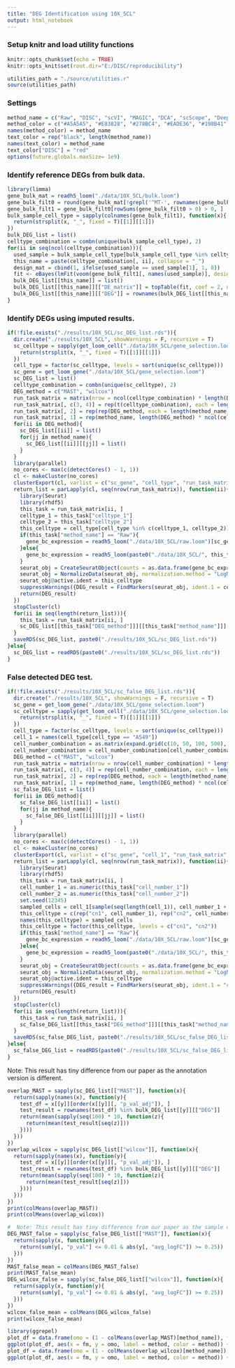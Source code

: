 ```yaml
---
title: "DEG Identification using 10X_5CL"
output: html_notebook
---
```

### Setup knitr and load utility functions
```r
knitr::opts_chunk$set(echo = TRUE)
knitr::opts_knit$set(root.dir="E:/DISC/reproducibility")
```
```r
utilities_path = "./source/utilities.r"
source(utilities_path)
```
### Settings
```r
method_name = c("Raw", "DISC", "scVI", "MAGIC", "DCA", "scScope", "DeepImpute", "VIPER", "scImpute")
method_color = c("#A5A5A5", "#E83828", "#278BC4", "#EADE36", "#198B41", "#920783", "#F8B62D", "#8E5E32", "#1E2B68")
names(method_color) = method_name
text_color = rep("black", length(method_name))
names(text_color) = method_name
text_color["DISC"] = "red"
options(future.globals.maxSize= 1e9)
```
### Identify reference DEGs from bulk data.
```r
library(limma)
gene_bulk_mat = readh5_loom("./data/10X_5CL/bulk.loom")
gene_bulk_filt0 = round(gene_bulk_mat[!grepl('^MT-', rownames(gene_bulk_mat)), ])
gene_bulk_filt1 = gene_bulk_filt0[rowSums(gene_bulk_filt0 > 0) > 0, ]
bulk_sample_cell_type = sapply(colnames(gene_bulk_filt1), function(x){
  return(strsplit(x, "_", fixed = T)[[1]][[1]])
})
bulk_DEG_list = list()
celltype_combination = combn(unique(bulk_sample_cell_type), 2)
for(ii in seq(ncol(celltype_combination))){
  used_sample = bulk_sample_cell_type[bulk_sample_cell_type %in% celltype_combination[, ii]]
  this_name = paste(celltype_combination[, ii], collapse = "_")
  design_mat = cbind(1, ifelse(used_sample == used_sample[1], 1, 0))
  fit <- eBayes(lmFit(voom(gene_bulk_filt1[, names(used_sample)], design = design_mat), design = design_mat))
  bulk_DEG_list[[this_name]] = list()
  bulk_DEG_list[[this_name]][["DE_matrix"]] = topTable(fit, coef = 2, number = nrow(gene_bulk_filt1))
  bulk_DEG_list[[this_name]][["DEG"]] = rownames(bulk_DEG_list[[this_name]][["DE_matrix"]])[abs(bulk_DEG_list[[this_name]][["DE_matrix"]][, "logFC"]) >= 1.5 & bulk_DEG_list[[this_name]][["DE_matrix"]][, "adj.P.Val"] < 0.05]
}
```
### Identify DEGs using imputed results.
```r
if(!file.exists("./results/10X_5CL/sc_DEG_list.rds")){
  dir.create("./results/10X_5CL", showWarnings = F, recursive = T)
  sc_celltype = sapply(get_loom_cell("./data/10X_5CL/gene_selection.loom"), function(x){
    return(strsplit(x, "_", fixed = T)[[1]][[1]])
  })
  cell_type = factor(sc_celltype, levels = sort(unique(sc_celltype)))
  sc_gene = get_loom_gene("./data/10X_5CL/gene_selection.loom")
  sc_DEG_list = list()
  celltype_combination = combn(unique(sc_celltype), 2)
  DEG_method = c("MAST", "wilcox")
  run_task_matrix = matrix(nrow = ncol(celltype_combination) * length(DEG_method) * length(method_name), ncol = 4, dimnames = list(c(), c("method_name", "DEG_method", "celltype_1", "celltype_2")))
  run_task_matrix[, c(3, 4)] = rep(t(celltype_combination), each = length(DEG_method) * length(method_name))
  run_task_matrix[, 2] = rep(rep(DEG_method, each = length(method_name)), ncol(celltype_combination))
  run_task_matrix[, 1] = rep(method_name, length(DEG_method) * ncol(celltype_combination))
  for(ii in DEG_method){
    sc_DEG_list[[ii]] = list()
    for(jj in method_name){
      sc_DEG_list[[ii]][[jj]] = list()
    }
  }
  library(parallel)
  no_cores <- max(c(detectCores() - 1, 1))
  cl <- makeCluster(no_cores)
  clusterExport(cl, varlist = c("sc_gene", "cell_type", "run_task_matrix", "readh5_loom"))
  return_list = parLapply(cl, seq(nrow(run_task_matrix)), function(ii){
    library(Seurat)
    library(rhdf5)
    this_task = run_task_matrix[ii, ]
    celltype_1 = this_task["celltype_1"]
    celltype_2 = this_task["celltype_2"]
    this_celltype = cell_type[cell_type %in% c(celltype_1, celltype_2)]
    if(this_task["method_name"] == "Raw"){
      gene_bc_expression = readh5_loom("./data/10X_5CL/raw.loom")[sc_gene, names(this_celltype)]
    }else{
      gene_bc_expression = readh5_loom(paste0("./data/10X_5CL/", this_task["method_name"], ".loom"))[sc_gene, names(this_celltype)]
    }
    seurat_obj = CreateSeuratObject(counts = as.data.frame(gene_bc_expression), min.cells = 0, min.features = 0)
    seurat_obj = NormalizeData(seurat_obj, normalization.method = "LogNormalize", scale.factor = 10000)
    seurat_obj@active.ident = this_celltype
    suppressWarnings({DEG_result = FindMarkers(seurat_obj, ident.1 = celltype_1, ident.2 = celltype_2, min.pct = 0.1, logfc.threshold = 0, test.use = this_task["DEG_method"], verbose = F)})
    return(DEG_result)
  })
  stopCluster(cl)
  for(ii in seq(length(return_list))){
    this_task = run_task_matrix[ii, ]
    sc_DEG_list[[this_task["DEG_method"]]][[this_task["method_name"]]][[paste0(this_task["celltype_1"], "_", this_task["celltype_2"])]] = return_list[[ii]]
  }
  saveRDS(sc_DEG_list, paste0("./results/10X_5CL/sc_DEG_list.rds"))
}else{
  sc_DEG_list = readRDS(paste0("./results/10X_5CL/sc_DEG_list.rds"))
}
```
### False detected DEG test.
```r
if(!file.exists("./results/10X_5CL/sc_false_DEG_list.rds")){
  dir.create("./results/10X_5CL", showWarnings = F, recursive = T)
  sc_gene = get_loom_gene("./data/10X_5CL/gene_selection.loom")
  sc_celltype = sapply(get_loom_cell("./data/10X_5CL/gene_selection.loom"), function(x){
    return(strsplit(x, "_", fixed = T)[[1]][[1]])
  })
  cell_type = factor(sc_celltype, levels = sort(unique(sc_celltype)))
  cell_1 = names(cell_type[cell_type == "A549"])
  cell_number_combination = as.matrix(expand.grid(c(10, 50, 100, 500), c(10, 50, 100, 500)))
  cell_number_combination = cell_number_combination[cell_number_combination[, 1] <= cell_number_combination[, 2], ]
  DEG_method = c("MAST", "wilcox")
  run_task_matrix = matrix(nrow = nrow(cell_number_combination) * length(DEG_method) * length(method_name), ncol = 4, dimnames = list(c(), c("method_name", "DEG_method", "cell_number_1", "cell_number_2")))
  run_task_matrix[, c(3, 4)] = rep(cell_number_combination, each = length(DEG_method) * length(method_name))
  run_task_matrix[, 2] = rep(rep(DEG_method, each = length(method_name)), ncol(cell_number_combination))
  run_task_matrix[, 1] = rep(method_name, length(DEG_method) * ncol(cell_number_combination))
  sc_false_DEG_list = list()
  for(ii in DEG_method){
    sc_false_DEG_list[[ii]] = list()
    for(jj in method_name){
      sc_false_DEG_list[[ii]][[jj]] = list()
    }
  }
  library(parallel)
  no_cores <- max(c(detectCores() - 1, 1))
  cl <- makeCluster(no_cores)
  clusterExport(cl, varlist = c("sc_gene", "cell_1", "run_task_matrix", "readh5_loom"))
  return_list = parLapply(cl, seq(nrow(run_task_matrix)), function(ii){
    library(Seurat)
    library(rhdf5)
    this_task = run_task_matrix[ii, ]
    cell_number_1 = as.numeric(this_task["cell_number_1"])
    cell_number_2 = as.numeric(this_task["cell_number_2"])
    set.seed(12345)
    sampled_cells = cell_1[sample(seq(length(cell_1)), cell_number_1 + cell_number_2)]
    this_celltype = c(rep("cn1", cell_number_1), rep("cn2", cell_number_2))
    names(this_celltype) = sampled_cells
    this_celltype = factor(this_celltype, levels = c("cn1", "cn2"))
    if(this_task["method_name"] == "Raw"){
      gene_bc_expression = readh5_loom("./data/10X_5CL/raw.loom")[sc_gene, names(this_celltype)]
    }else{
      gene_bc_expression = readh5_loom(paste0("./data/10X_5CL/", this_task["method_name"], ".loom"))[sc_gene, names(this_celltype)]
    }
    seurat_obj = CreateSeuratObject(counts = as.data.frame(gene_bc_expression), min.cells = 0, min.features = 0)
    seurat_obj = NormalizeData(seurat_obj, normalization.method = "LogNormalize", scale.factor = 10000)
    seurat_obj@active.ident = this_celltype
    suppressWarnings({DEG_result = FindMarkers(seurat_obj, ident.1 = "cn1", ident.2 = "cn2", min.pct = 0.1, logfc.threshold = 0, test.use = this_task["DEG_method"], verbose = F)})
    return(DEG_result)
  })
  stopCluster(cl)
  for(ii in seq(length(return_list))){
    this_task = run_task_matrix[ii, ]
    sc_false_DEG_list[[this_task["DEG_method"]]][[this_task["method_name"]]][[paste0(this_task["cell_number_1"], "_", this_task["cell_number_2"])]] = return_list[[ii]]
  }
  saveRDS(sc_false_DEG_list, paste0("./results/10X_5CL/sc_false_DEG_list.rds"))
}else{
  sc_false_DEG_list = readRDS(paste0("./results/10X_5CL/sc_false_DEG_list.rds"))
}
```
Note: This result has tiny difference from our paper as the annotation version is different. 
```r
overlap_MAST = sapply(sc_DEG_list[["MAST"]], function(x){
  return(sapply(names(x), function(y){
    test_df = x[[y]][order(x[[y]][, "p_val_adj"]), ]
    test_result = rownames(test_df) %in% bulk_DEG_list[[y]][["DEG"]]
    return(mean(sapply(seq(100) * 10, function(z){
      return(mean(test_result[seq(z)]))
    })))
  }))
})
overlap_wilcox = sapply(sc_DEG_list[["wilcox"]], function(x){
  return(sapply(names(x), function(y){
    test_df = x[[y]][order(x[[y]][, "p_val_adj"]), ]
    test_result = rownames(test_df) %in% bulk_DEG_list[[y]][["DEG"]]
    return(mean(sapply(seq(100) * 10, function(z){
      return(mean(test_result[seq(z)]))
    })))
  }))
})
print(colMeans(overlap_MAST))
print(colMeans(overlap_wilcox))
```
```r
#  Note: This result has tiny difference from our paper as the sample cell is different.
DEG_MAST_false = sapply(sc_false_DEG_list[["MAST"]], function(x){
  return(sapply(x, function(y){
    return(sum(y[, "p_val"] <= 0.01 & abs(y[, "avg_logFC"]) >= 0.25))
  }))
})
MAST_false_mean = colMeans(DEG_MAST_false)
print(MAST_false_mean)
DEG_wilcox_false = sapply(sc_false_DEG_list[["wilcox"]], function(x){
  return(sapply(x, function(y){
    return(sum(y[, "p_val"] <= 0.01 & abs(y[, "avg_logFC"]) >= 0.25))
  }))
})
wilcox_false_mean = colMeans(DEG_wilcox_false)
print(wilcox_false_mean)
```

```r
library(ggrepel)
plot_df = data.frame(omo = (1 - colMeans(overlap_MAST)[method_name]), fm = MAST_false_mean[method_name], method = method_name)
ggplot(plot_df, aes(x = fm, y = omo, label = method, color = method)) + geom_point() + geom_text_repel() + theme_bw() + theme(legend.position = "none") + xlab("False DEG (293T)") + ylab("1 - Overlap") + ggtitle("MAST") + scale_colour_manual(values = method_color)
plot_df = data.frame(omo = (1 - colMeans(overlap_wilcox)[method_name]), fm = wilcox_false_mean[method_name], method = method_name)
ggplot(plot_df, aes(x = fm, y = omo, label = method, color = method)) + geom_point() + geom_text_repel() + theme_bw() + theme(legend.position = "none") + xlab("False DEG (293T)") + ylab("1 - Overlap") + ggtitle("wilcox") + scale_colour_manual(values = method_color)
```








